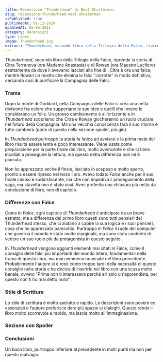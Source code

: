 ```yaml
---
title: Recensione "Thunderhead" di Neal Shusterman
slug: recensione-thunderhead-neal-shusterman
isPublished: true
publishedAt: 01-11-2020
updatedAt: 05-06-2021
category: Recensioni
type: Libro
image: Thunderhead.jpg
extract: "Thunderhead, secondo libro della Trilogia della Falce, riprende la storia di Citra Terranova (ora Madame Anastasia) e di Rowan (ora Maestro Lucifero) esattamente da dove li avevamo lasciati alla fine di Falce. Citra è ora una falce, mentre Rowan un reietto che elimina le falci “corrotte” in modo definitivo, cercando così di purificare la Compagnia delle Falci."
---
```


<Book slug="thunderhead" />

_Thunderhead_, secondo libro della Trilogia della Falce, riprende la storia di Citra Terranova (ora Madame Anastasia) e di Rowan (ora Maestro Lucifero) esattamente da dove li avevamo lasciati alla fine di <InternalLink slug="recensione-falce-neal-shusterman" text="Falce" />. Citra è ora una falce, mentre Rowan un reietto che elimina le falci "corrotte" in modo definitivo, cercando così di purificare la Compagnia delle Falci.

### Trama

Dopo la morte di Goddard, nella Compagnia delle Falci si crea una netta divisione fra coloro che supportano le sue idee e quelli che invece lo considerano un folle. Un grosso cambiamento è all'orizzonte e in _Thunderhead_ scopriamo che Citra e Rowan giocheranno un ruolo cruciale nel futuro della Compagnia. Ma una vecchia conoscenza farà il suo ritorno e tutto cambierà (parlo di questo nella sezione spoiler, più giù).

In _Thunderhead_ purtroppo la storia fa fatica ad avviarsi e la prima metà del libro risulta essere lenta e poco interessante. Viene usata come preparazione per la parte finale del libro, molto avvincente e che ci tiene incollati a proseguire la lettura, ma questa netta differenza non mi è piaciuta.

Non ho apprezzato anche il finale, lasciato in sospeso e molto aperto, pronto a essere ripreso nel terzo libro. Avevo lodato _Falce_ anche per il suo finale chiuso e soddisfacente, ma che non impediva il proseguimento della saga, ma stavolta non è stato così. Avrei preferito una chiusura più netta da conclusione di libro, non di capitolo.

### Differenze con Falce

Come in _Falce_, ogni capitolo di _Thunderhead_ è anticipato da un breve estratto, ma a differenza del primo libro questi sono tutti pensieri del Thunderhead stesso, che ci aiutano a capire la sua logica e i suoi pensieri, cosa che ho apprezzato parecchio. Purtroppo in _Falce_ il ruolo del computer che governa il mondo è stato molto marginale, ma sono stato contento di vedere un suo ruolo più da protagonista in questo seguito.

In _Thunderhead_ vengono aggiunti elementi mai citati in Falce, come il consiglio delle falci più importanti del mondo intero, fondamentali nella trama di questo libro, ma mai nemmeno nominate nel libro precedente. Probabilmente l'autore si è reso conto troppo tardi della necessità di questo consiglio nella storia e ha deciso di inserirlo nel libro con una scusa molto banale, ovvero "Prima non ti interessava perché eri solo un'apprendista, per questo non ti ho mai detto nulla".

### Stile di Scrittura

Lo stile di scrittura è molto asciutto e rapido. Le descrizioni sono povere ed essenziali e l'autore preferisce dare più spazio ai dialoghi. Questo rende il libro molto scorrevole e rapido, ma lascia molto all'immaginazione.

### Sezione con Spoiler

<Spoiler text="Non ho apprezzato il ritorno di Goddard nella storia. Capisco che come nemesi funzioni perfettamente, e questo non lo metto in dubbio, ma mi dispiace vedere che l'autore non è stato in grado di creare un nemico valido per questo libro. Shusterman ha invece preferito riciclare Goddard e farlo tornare (in un modo piuttosto forzato e al limite del comico) per assicurarsi una storia avvincente. Ha funzionato, ma non sono del tutto soddisfatto." />

### Conclusioni

Un buon libro, purtroppo inferiore al precedente in molti punti ma non per questo malvagio.